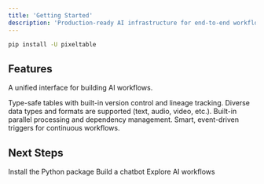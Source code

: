 ```yaml
---
title: 'Getting Started'
description: 'Production-ready AI infrastructure for end-to-end workflows'
---
```


```bash
pip install -U pixeltable
```

## Features

A unified interface for building AI workflows.

<CardGroup cols={2}>
  <Card title="Persistent Versioned Storage" icon="database">
   Type-safe tables with built-in version control and lineage tracking.
  </Card>
  
  <Card title="Multimodal Processing" icon="film">
    Diverse data types and formats are supported (text, audio, video, etc.).
  </Card>

  <Card title="Automated Graph Orchestration" icon="diagram-project" >
    Built-in parallel processing and dependency management.
  </Card>

  <Card title="Incremental Updates" icon="rotate">
    Smart, event-driven triggers for continuous workflows.
  </Card>
</CardGroup>

## Next Steps

<CardGroup cols={3}>
  <Card title="Installation" icon="download" href="/docs/overview/installation">
    Install the Python package
  </Card>
  
  <Card title="Quick Start" icon="play" href="/docs/overview/quick-start">
    Build a chatbot
  </Card>
  
  <Card title="Examples" icon="lightbulb">
    Explore AI workflows
  </Card>
</CardGroup>